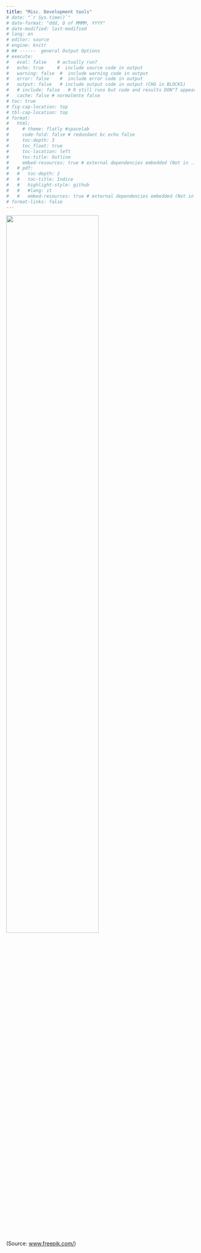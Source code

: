 ```yaml
---
title: "Misc. Development tools"
# date: "`r Sys.time()`"
# date-format: "ddd, D of MMMM, YYYY"
# date-modified: last-modified
# lang: en
# editor: source
# engine: knitr
# ## ------  general Output Options
# execute:     
#   eval: false    # actually run? 
#   echo: true     #  include source code in output
#   warning: false  #  include warning code in output
#   error: false    #  include error code in output
#   output: false   # include output code in output (CHG in BLOCKS)
#   # include: false   # R still runs but code and results DON"T appear in output  
#   cache: false # normalmnte false
# toc: true
# fig-cap-location: top
# tbl-cap-location: top
# format:
#   html:
#     # theme: flatly #spacelab
#     code-fold: false # redundant bc echo false 
#     toc-depth: 3
#     toc_float: true
#     toc-location: left
#     toc-title: Outline
#     embed-resources: true # external dependencies embedded (Not in ..._files/)
#   # pdf:
#   #   toc-depth: 2
#   #   toc-title: Indice
#   #   highlight-style: github
#   #   #lang: it
#   #   embed-resources: true # external dependencies embedded (Not in ..._files/)
# format-links: false
---
```


![](images/cat3_horiz.jpg){width=70%}<br>(Source: [www.freepik.com/](https://www.freepik.com/free-photo))
